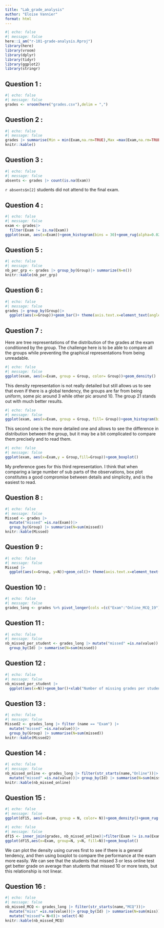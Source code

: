 ```yaml
---
title: "Lab_grade_analysis"
author: "Eloise Vannier"
format: html
---
```

```r
#| echo: false
#| message: false
here::i_am("r-101-grade-analysis.Rproj")
library(here)
library(vroom)
library(dplyr)
library(tidyr)
library(ggplot2)
library(stringr)
```

## Question 1 :

```r
#| echo: false
#| message: false
grades <- vroom(here("grades.csv"),delim = ",")
```

## Question 2 :

```r
#| echo: false
#| message: false
grades |> summarise(Min = min(Exam,na.rm=TRUE),Max =max(Exam,na.rm=TRUE),Median =median(Exam,na.rm=TRUE),Mean =mean(Exam,na.rm=TRUE))|>
knitr::kable()
```
## Question 3 :
```r
#| echo: false
#| message: false
absents <- grades |> count(is.na(Exam))
```

`r absents$n[2]` students did not attend to the final exam.

## Question 4 :
```r
#| echo: false
#| message: false
exam <- grades|>
  filter(Exam != is.na(Exam))
ggplot(exam, aes(x=Exam))+geom_histogram(bins = 30)+geom_rug(alpha=0.02)
```
## Question 5 :
```r
#| echo: false
#| message: false
nb_per_grp <- grades |> group_by(Group)|> summarize(N=n()) 
knitr::kable(nb_per_grp)
```

## Question 6 :
```r
#| echo: false
#| message: false
grades |> group_by(Group)|>
  ggplot(aes(x=Group))+geom_bar()+ theme(axis.text.x=element_text(angle = 90, hjust = 0))
```
## Question 7 :
Here are tree representations of the distribution of the grades at the exam conditioned by the group. The challenge here is to be able to compare all the groups while preventing the graphical representations from being unreadable.
```r
#| echo: false
#| message: false
ggplot(exam, aes(x=Exam, group = Group, color= Group))+geom_density()
```
This density representation is not really detailed but still allows us to see that even if there is a global tendency, the groups are far from being uniform, some pic around 3 while other pic around 10. The group 21 stands out with much better results.
```r
#| echo: false
#| message: false
ggplot(exam, aes(x=Exam, group = Group, fill= Group))+geom_histogram(bins=50)+facet_wrap(~Group)
```
This second one is the more detailed one and allows to see the difference in distribution between the group, but it may be a bit complicated to compare them precisely and to read them.

```r
#| echo: false
#| message: false
ggplot(exam, aes(x=Exam,y = Group,fill=Group))+geom_boxplot()
```
My preference goes for this third representation. I think that when comparing a large number of sub parts of the observations, box plot constitutes a good compromise between details and simplicity, and is the easiest to read.

## Question 8 :
```r
#| echo: false
#| message: false
Missed <- grades |> 
  mutate("missed" =is.na(Exam))|>
  group_by(Group) |> summarise(N=sum(missed))
knitr::kable(Missed)
```

## Question 9 :
```r
#| echo: false
#| message: false
Missed |>
  ggplot(aes(x=Group, y=N))+geom_col()+ theme(axis.text.x=element_text(angle = 90, hjust = 0))
```

## Question 10 :
```r
#| echo: false
#| message: false
grades_long <- grades %>% pivot_longer(cols =(c("Exam":"Online_MCQ_19")))
```

## Question 11 :
```r
#| echo: false
#| message: false
nb_missed_per_student <- grades_long |> mutate("missed" =is.na(value))|>
  group_by(Id) |> summarise(N=sum(missed))
```

## Question 12 :

```r
#| echo: false
#| message: false
nb_missed_per_student |>
  ggplot(aes(x=N))+geom_bar()+xlab("Number of missing grades per student")+ylab("Number of students")
```
## Question 13 :

```r
#| echo: false
#| message: false
Missed2 <- grades_long |> filter (name == "Exam") |>
  mutate("missed" =is.na(value))|>
  group_by(Group) |> summarise(N=sum(missed))
knitr::kable(Missed2)
```

## Question 14 :

```r
#| echo: false
#| message: false
nb_missed_online <- grades_long |> filter(str_starts(name,"Online"))|> 
  mutate("missed" =is.na(value))|> group_by(Id) |> summarise(N=sum(missed))
knitr::kable(nb_missed_online)
```

## Question 15 :
```r
#| echo: false
#| message: false
ggplot(df15, aes(x=Exam, group = N, color= N))+geom_density()+geom_rug(alpha=0.1)
```

```r
#| echo: false
#| message: false
df15 <- inner_join(grades, nb_missed_online)|>filter(Exam != is.na(Exam))
ggplot(df15,aes(x=Exam, group=N, y=N, fill=N))+geom_boxplot()
```
We can plot the density using curves first to see if there is a general tendency, and then using boxplot to compare the performance at the exam more easily. We can see that the students that missed 3 or less online test get better grade on average than students that missed 10 or more tests, but this relationship is not linear.

## Question 16 :
```r
#| echo: false
#| message: false
nb_missed_MCQ <- grades_long |> filter(str_starts(name,"MCQ"))|> 
  mutate("miss" =is.na(value))|> group_by(Id) |> summarise(N=sum(miss))|>
  mutate("missed"= N>0)|> select(-N)
knitr::kable(nb_missed_MCQ)
```
